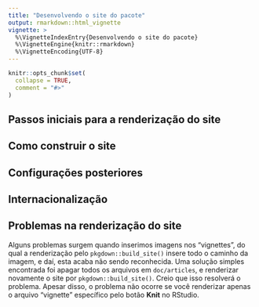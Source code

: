 ```yaml
---
title: "Desenvolvendo o site do pacote"
output: rmarkdown::html_vignette
vignette: >
  %\VignetteIndexEntry{Desenvolvendo o site do pacote}
  %\VignetteEngine{knitr::rmarkdown}
  %\VignetteEncoding{UTF-8}
---
```


```r
knitr::opts_chunk$set(
  collapse = TRUE,
  comment = "#>"
)
```

## Passos iniciais para a renderização do site

## Como construir o site

## Configurações posteriores

## Internacionalização

## Problemas na renderização do site

Alguns problemas surgem quando inserimos imagens nos "vignettes", do qual a renderização pelo `pkgdown::build_site()` insere todo o caminho da imagem, e daí, esta acaba não sendo reconhecida. Uma solução simples encontrada foi apagar todos os arquivos em `doc/articles`, e renderizar novamente o site por `pkgdown::build_site()`. Creio que isso resolverá o problema. Apesar disso, o problema não ocorre se você renderizar apenas o arquivo "vignette" específico pelo botão **Knit** no RStudio. 
